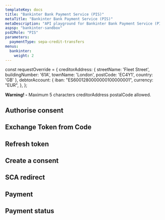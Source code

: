 ```yaml
---
templateKey: docs
title: "Bankinter Bank Payment Service (PIS)"
metaTitle: "Bankinter Bank Payment Service (PIS)"
metaDescription: "API playground for Bankinter Bank Payment Service (PIS)"
aspsp: "bankinter-sandbox"
psd2Role: "PIS"
parameters:
  paymentType: sepa-credit-transfers
menus:
  bankinter:
    weight: 2
---
```


const requestOverride = {
  creditorAddress: {
    streetName: 'Fleet Street',
    buildingNumber: '61A',
    townName: 'London',
    postCode: 'EC4Y1',
    country: 'GB'
  },
  debtorAccount: {
    iban: "ES6001280000000100000001",
    currency: "EUR",
  },
};

<SimpleAlert color="warning">
  <span>
    <b>Warning! -</b> Maximum 5 characters creditorAddress postalCode allowed.
  </span>
</SimpleAlert>
<br/>
  <step>

## Authorise consent

  <AuthoriseStep/>
  </step>
  <step>

## Exchange Token from Code

  <CreateToken/>
  </step>
  <step>

## Refresh token

  <RefreshToken/>
  </step>
  <step>

## Create a consent

  <StepInitiatePayment requestOverride={requestOverride} />
  </step>
  <step>

  ## SCA redirect

  <SCAStep/>
  </step>
  <step>

## Payment

  <StepPayment/>
  </step>
  <step>

## Payment status

  <StepPaymentStatus/>
  </step>
